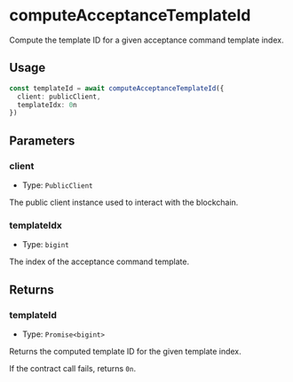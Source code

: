 # computeAcceptanceTemplateId

Compute the template ID for a given acceptance command template index.

## Usage

```typescript
const templateId = await computeAcceptanceTemplateId({
  client: publicClient,
  templateIdx: 0n
})
```

## Parameters

### client

- Type: `PublicClient`

The public client instance used to interact with the blockchain.

### templateIdx

- Type: `bigint`

The index of the acceptance command template.

## Returns

### templateId

- Type: `Promise<bigint>`

Returns the computed template ID for the given template index.

If the contract call fails, returns `0n`.